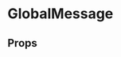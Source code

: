
<Meta of={GlobalMessageStories} />

# GlobalMessage

<ComponentLinkRow
  docsHref="https://design.domstol.no/987b33f71/p/49003a-globalmessage"
  figmaHref="https://www.figma.com/file/ewqSDmkgqDQ5PyOsRp4V5b/?node-id=155%3A39"
  githubHref="https://github.com/domstolene/designsystem/tree/main/packages/components/src/components/GlobalMessage"
  storybookHref="https://domstolene.github.io/designsystem/?path=/story/dds-components-components-globalmessage--default"
/>

## Props

<Canvas of={GlobalMessageStories.Preview} />
<Controls of={GlobalMessageStories.Preview} />
